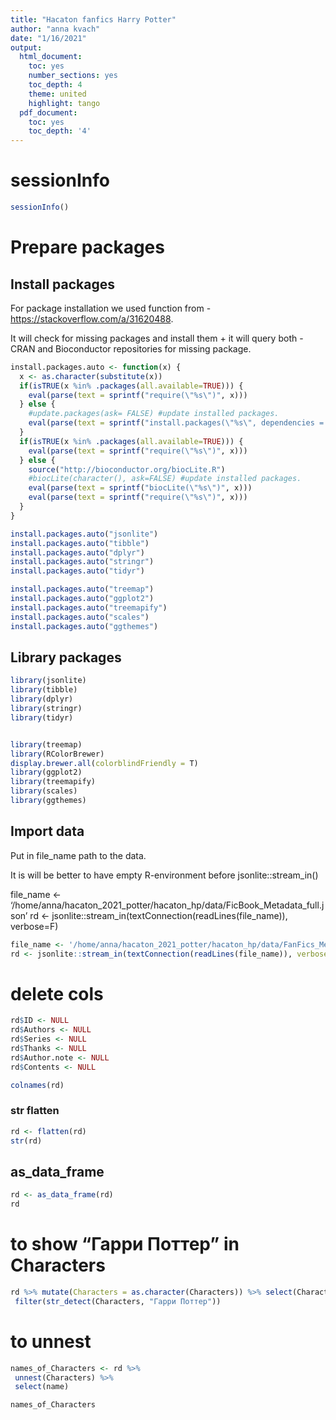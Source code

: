 ```yaml
---
title: "Hacaton fanfics Harry Potter"
author: "anna kvach"
date: "1/16/2021"
output:
  html_document:
    toc: yes
    number_sections: yes
    toc_depth: 4
    theme: united
    highlight: tango
  pdf_document:
    toc: yes
    toc_depth: '4'
---
```


# sessionInfo

```r
sessionInfo()
```

# Prepare packages

## Install packages

For package installation we used function from - <https://stackoverflow.com/a/31620488>. 

It will check for missing packages and install them + it will query both - CRAN and Bioconductor repositories for missing package.


```r

install.packages.auto <- function(x) { 
  x <- as.character(substitute(x)) 
  if(isTRUE(x %in% .packages(all.available=TRUE))) { 
    eval(parse(text = sprintf("require(\"%s\")", x)))
  } else { 
    #update.packages(ask= FALSE) #update installed packages.
    eval(parse(text = sprintf("install.packages(\"%s\", dependencies = TRUE)", x)))
  }
  if(isTRUE(x %in% .packages(all.available=TRUE))) { 
    eval(parse(text = sprintf("require(\"%s\")", x)))
  } else {
    source("http://bioconductor.org/biocLite.R")
    #biocLite(character(), ask=FALSE) #update installed packages.
    eval(parse(text = sprintf("biocLite(\"%s\")", x)))
    eval(parse(text = sprintf("require(\"%s\")", x)))
  }
}

```

```r
install.packages.auto("jsonlite")
install.packages.auto("tibble")
install.packages.auto("dplyr")
install.packages.auto("stringr")
install.packages.auto("tidyr")

install.packages.auto("treemap")
install.packages.auto("ggplot2")
install.packages.auto("treemapify")
install.packages.auto("scales")
install.packages.auto("ggthemes")
```

## Library packages

```r
library(jsonlite)
library(tibble)
library(dplyr)
library(stringr)
library(tidyr)


library(treemap)
library(RColorBrewer)
display.brewer.all(colorblindFriendly = T)
library(ggplot2)
library(treemapify)
library(scales)
library(ggthemes)
```

## Import data

Put in file_name path to the data.

It is will be better to have empty R-environment before jsonlite::stream_in()

file_name <- '/home/anna/hacaton_2021_potter/hacaton_hp/data/FicBook_Metadata_full.json'
rd <- jsonlite::stream_in(textConnection(readLines(file_name)), verbose=F)


```r

file_name <- '/home/anna/hacaton_2021_potter/hacaton_hp/data/FanFics_Metadata_full.json'
rd <- jsonlite::stream_in(textConnection(readLines(file_name)), verbose=F)
```

# delete cols

```r
rd$ID <- NULL
rd$Authors <- NULL
rd$Series <- NULL
rd$Thanks <- NULL
rd$Author.note <- NULL
rd$Contents <- NULL
```

```r
colnames(rd)
```


### str flatten
```r
rd <- flatten(rd)
str(rd)
```


## as_data_frame

```r
rd <- as_data_frame(rd)
rd
```

# to show "Гарри Поттер" in Characters

```r
rd %>% mutate(Characters = as.character(Characters)) %>% select(Characters) %>%
 filter(str_detect(Characters, "Гарри Поттер"))
```
# to unnest

```r
names_of_Characters <- rd %>%
 unnest(Characters) %>%
 select(name)

names_of_Characters
```




